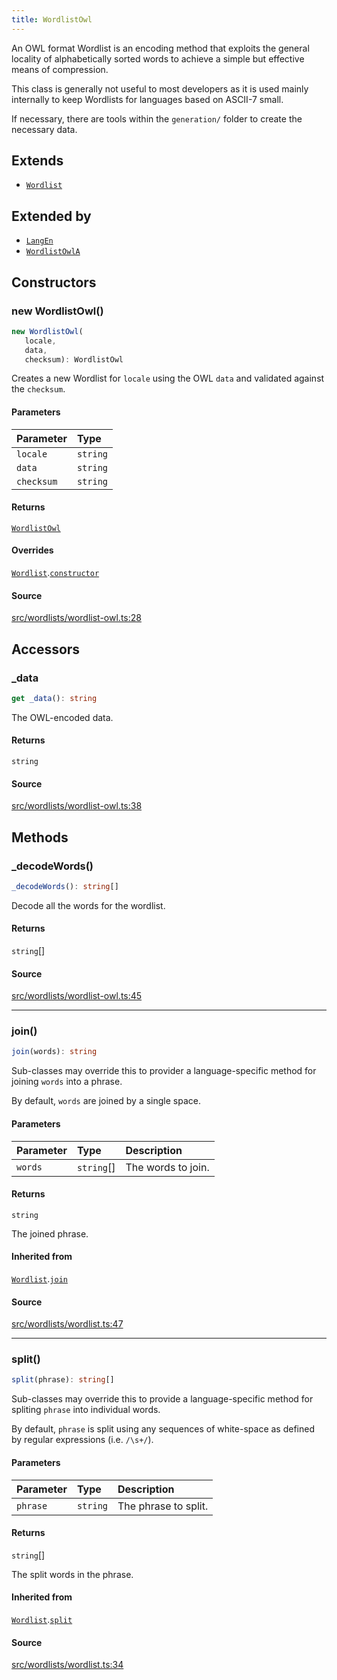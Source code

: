```yaml
---
title: WordlistOwl
---
```


An OWL format Wordlist is an encoding method that exploits the general locality of alphabetically sorted words to
achieve a simple but effective means of compression.

This class is generally not useful to most developers as it is used mainly internally to keep Wordlists for languages
based on ASCII-7 small.

If necessary, there are tools within the `generation/` folder to create the necessary data.

## Extends

- [`Wordlist`](/content/classes/Wordlist)

## Extended by

- [`LangEn`](/content/classes/LangEn)
- [`WordlistOwlA`](/content/classes/WordlistOwlA)

## Constructors

### new WordlistOwl()

```ts
new WordlistOwl(
   locale, 
   data, 
   checksum): WordlistOwl
```

Creates a new Wordlist for `locale` using the OWL `data` and validated against the `checksum`.

#### Parameters

| Parameter | Type |
| :------ | :------ |
| `locale` | `string` |
| `data` | `string` |
| `checksum` | `string` |

#### Returns

[`WordlistOwl`](/content/classes/WordlistOwl)

#### Overrides

[`Wordlist`](/content/classes/Wordlist).[`constructor`](/content/classes/Wordlist#constructors)

#### Source

[src/wordlists/wordlist-owl.ts:28](https://github.com/dominant-strategies/quais-6.js/blob/95934f9b18ff90a0666dd9772179b612f2ad5510/src/wordlists/wordlist-owl.ts#L28)

## Accessors

### \_data

```ts
get _data(): string
```

The OWL-encoded data.

#### Returns

`string`

#### Source

[src/wordlists/wordlist-owl.ts:38](https://github.com/dominant-strategies/quais-6.js/blob/95934f9b18ff90a0666dd9772179b612f2ad5510/src/wordlists/wordlist-owl.ts#L38)

## Methods

### \_decodeWords()

```ts
_decodeWords(): string[]
```

Decode all the words for the wordlist.

#### Returns

`string`[]

#### Source

[src/wordlists/wordlist-owl.ts:45](https://github.com/dominant-strategies/quais-6.js/blob/95934f9b18ff90a0666dd9772179b612f2ad5510/src/wordlists/wordlist-owl.ts#L45)

***

### join()

```ts
join(words): string
```

Sub-classes may override this to provider a language-specific method for joining `words` into a phrase.

By default, `words` are joined by a single space.

#### Parameters

| Parameter | Type | Description |
| :------ | :------ | :------ |
| `words` | `string`[] | The words to join. |

#### Returns

`string`

The joined phrase.

#### Inherited from

[`Wordlist`](/content/classes/Wordlist).[`join`](/content/classes/Wordlist#join)

#### Source

[src/wordlists/wordlist.ts:47](https://github.com/dominant-strategies/quais-6.js/blob/95934f9b18ff90a0666dd9772179b612f2ad5510/src/wordlists/wordlist.ts#L47)

***

### split()

```ts
split(phrase): string[]
```

Sub-classes may override this to provide a language-specific method for spliting `phrase` into individual words.

By default, `phrase` is split using any sequences of white-space as defined by regular expressions (i.e.
`/\s+/`).

#### Parameters

| Parameter | Type | Description |
| :------ | :------ | :------ |
| `phrase` | `string` | The phrase to split. |

#### Returns

`string`[]

The split words in the phrase.

#### Inherited from

[`Wordlist`](/content/classes/Wordlist).[`split`](/content/classes/Wordlist#split)

#### Source

[src/wordlists/wordlist.ts:34](https://github.com/dominant-strategies/quais-6.js/blob/95934f9b18ff90a0666dd9772179b612f2ad5510/src/wordlists/wordlist.ts#L34)
